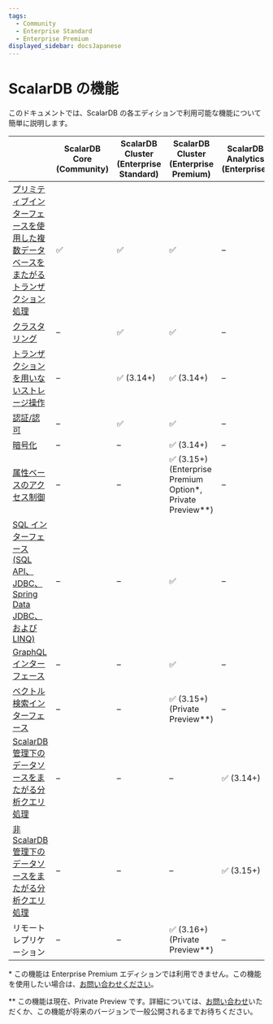 ```yaml
---
tags:
  - Community
  - Enterprise Standard
  - Enterprise Premium
displayed_sidebar: docsJapanese
---
```


# ScalarDB の機能


<TranslationBanner />

このドキュメントでは、ScalarDB の各エディションで利用可能な機能について簡単に説明します。

|                                                                                                                 | ScalarDB Core (Community) | ScalarDB Cluster (Enterprise Standard) | ScalarDB Cluster (Enterprise Premium)                     | ScalarDB Analytics (Enterprise) |
|-----------------------------------------------------------------------------------------------------------------|---------------------------|----------------------------------------|-----------------------------------------------------------|----------------------------------|
| [プリミティブインターフェースを使用した複数データベースをまたがるトランザクション処理](getting-started-with-scalardb.mdx)      | ✅                        | ✅                                     | ✅                                                         | –                               |
| [クラスタリング](scalardb-cluster/developer-guide-for-scalardb-cluster-with-java-api.mdx)                         | –                         | ✅                                     | ✅                                                         | –                               |
| [トランザクションを用いないストレージ操作](develop-run-non-transactional-operations-overview.mdx)                     |  –                         | ✅ (3.14+)                             | ✅ (3.14+)                                                 | –                              |
| [認証/認可](scalardb-cluster/scalardb-auth-with-sql.mdx)                                                         | –                         | ✅                                     | ✅                                                         | –                               |
| [暗号化](scalardb-cluster/encrypt-data-at-rest.mdx)                                                             | –                          | –                                      | ✅ (3.14+)                                                 | –                              |
| [属性ベースのアクセス制御](scalardb-cluster/authorize-with-abac.mdx)                                                | –                         | –                                      | ✅ (3.15+) (Enterprise Premium Option*, Private Preview**) | –                               |
| [SQL インターフェース (SQL API、JDBC、Spring Data JDBC、および LINQ)](scalardb-sql/index.mdx)                        | –                         | –                                      | ✅                                                         | –                               |
| [GraphQL インターフェース](scalardb-graphql/index.mdx)                                                             | –                         | –                                      | ✅                                                         | –                               |
| [ベクトル検索インターフェース](scalardb-cluster/getting-started-with-vector-search.mdx)                              | –                         | –                                      | ✅ (3.15+) (Private Preview**)                             | –                               |
| [ScalarDB 管理下のデータソースをまたがる分析クエリ処理](scalardb-samples/scalardb-analytics-spark-sample/README.mdx)    | –                        | –                                       | –                                                         | ✅ (3.14+)                      |
| [非 ScalarDB 管理下のデータソースをまたがる分析クエリ処理](scalardb-samples/scalardb-analytics-spark-sample/README.mdx) | –                         | –                                      | –                                                         | ✅ (3.15+)                       |
| リモートレプリケーション                                                                                            | –                         | –                                      | ✅ (3.16+) (Private Preview**)                             | –                               |

\* この機能は Enterprise Premium エディションでは利用できません。この機能を使用したい場合は、[お問い合わせください](https://www.scalar-labs.com/contact)。

\*\* この機能は現在、Private Preview です。詳細については、[お問い合わせ](https://www.scalar-labs.com/contact)いただくか、この機能が将来のバージョンで一般公開されるまでお待ちください。
